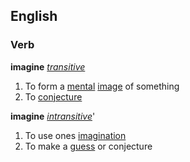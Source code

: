 ==English==
===Verb===
'''imagine''' ''[[transitive]]''
#To form a [[mental]] [[image]] of something
#To [[conjecture]]
'''imagine''' ''[[intransitive]]'''
#To use ones [[imagination]]
#To make a [[guess]] or conjecture